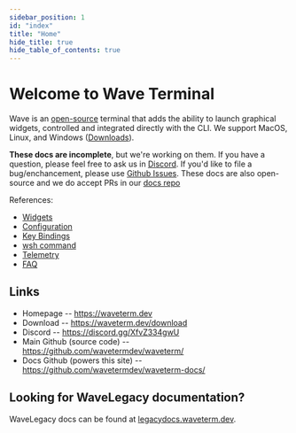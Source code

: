 ```yaml
---
sidebar_position: 1
id: "index"
title: "Home"
hide_title: true
hide_table_of_contents: true
---
```



# Welcome to Wave Terminal

Wave is an [open-source](https://github.com/wavetermdev/waveterm) terminal that adds the ability to launch graphical widgets, controlled and integrated directly with the CLI.  We support MacOS, Linux, and Windows ([Downloads](https://waveterm.dev/download)).

**These docs are incomplete**, but we're working on them.  If you have a question, please feel free to ask us in [Discord](https://discord.gg/XfvZ334gwU).  If you'd like to file a bug/enchancement, please
use [Github Issues](https://github.com/wavetermdev/waveterm/issues).  These docs are also open-source and we do accept PRs in our [docs repo](https://github.com/wavetermdev/waveterm-docs)

References:

* [Widgets](./widgets)
* [Configuration](./config)
* [Key Bindings](./keybindings)
* [wsh command](./wsh)
* [Telemetry](./telemetry)
* [FAQ](./faq)

<!--
## Features

<CardGroup>
	<Card href="features/preview" icon="fa-file-magnifying-glass" title="File Previews" description="Preview widgets let you view markdown, images, video, CSVs, and more inline." />
	<Card href="features/remotes" icon="fa-server" title="Reliable Remote Connections" description="Automatic reconnection, remote file previews, and more." />
	<Card href="features/ai" icon="fa-sparkles" title="Integrated AI" description="Inline AI Chat Windows hooked up to any LLM (local or remote)." />
	<Card href="features/browser" icon="fa-globe" title="Inline Web Browser" description="Access online content without switching context." />
	<Card href="features/charts" icon="fa-chart-simple" title="Data Visualization" description="Create graphs of system stats or custom data piped directly from CLI programs." />
</CardGroup>
-->

## Links

* Homepage -- https://waveterm.dev
* Download -- https://waveterm.dev/download
* Discord -- https://discord.gg/XfvZ334gwU
* Main Github (source code) -- https://github.com/wavetermdev/waveterm/
* Docs Github (powers this site) -- https://github.com/wavetermdev/waveterm-docs/

## Looking for WaveLegacy documentation?

WaveLegacy docs can be found at [legacydocs.waveterm.dev](https://legacydocs.waveterm.dev).

